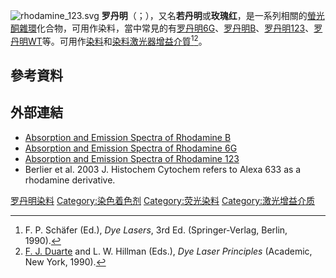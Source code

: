 [[File:rhodamine_123.svg|thumb]]
'''罗丹明'''（{{lang|en|'''Rhodamine'''}}；{{pron-en|ˈroʊdəmiːn}}），又名'''若丹明'''或'''玫瑰红'''，是一系列相關的[[螢光酮|螢光酮]][[雜環|雜環]]化合物，可用作染料，當中常見的有[[罗丹明6G|罗丹明6G]]、[[罗丹明B|罗丹明B]]、[[罗丹明123|罗丹明123]]、[[罗丹明WT|罗丹明WT]]等。可用作[[染料|染料]]和[[染料激光器|染料激光器]][[增益介質|增益介質]]<ref>F. P. Schäfer (Ed.), ''Dye Lasers'', 3rd Ed. (Springer-Verlag, Berlin, 1990). </ref><ref>[[F._J._Duarte|F. J. Duarte]] and L. W. Hillman (Eds.), ''Dye Laser Principles'' (Academic, New York, 1990). </ref>。

== 參考資料 ==
{{reflist}}

== 外部連結 ==
*[http://omlc.ogi.edu/spectra/PhotochemCAD/html/rhodamineB.html Absorption and Emission Spectra of Rhodamine B]
*[http://omlc.ogi.edu/spectra/PhotochemCAD/html/rhodamine6G.html Absorption and Emission Spectra of Rhodamine 6G]
*[http://omlc.ogi.edu/spectra/PhotochemCAD/html/rhodamine123.html Absorption and Emission Spectra of Rhodamine 123]
*Berlier et al. 2003 J. Histochem Cytochem refers to Alexa 633 as a rhodamine derivative.

[[Category:罗丹明染料|]]
[[Category:染色着色剂|Category:染色着色剂]]
[[Category:荧光染料|Category:荧光染料]]
[[Category:激光增益介质|Category:激光增益介质]]